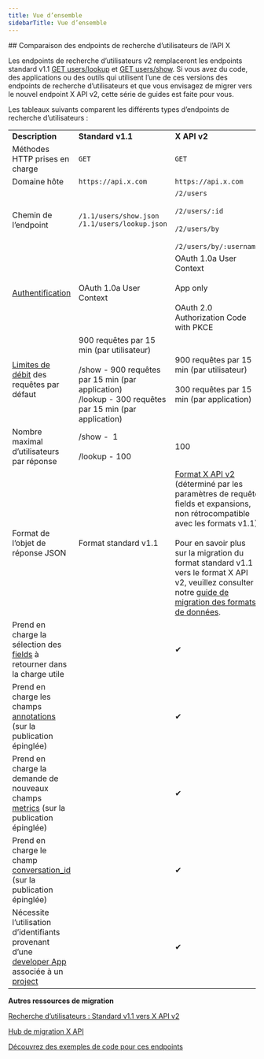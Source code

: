 ```yaml
---
title: Vue d’ensemble
sidebarTitle: Vue d’ensemble
---
```



<div id="comparing-x-apis-users-lookup-endpoints">
  ## Comparaison des endpoints de recherche d’utilisateurs de l’API X
</div>

Les endpoints de recherche d’utilisateurs v2 remplaceront les endpoints standard v1.1 [GET users/lookup](https://developer.x.com/en/docs/twitter-api/v1/accounts-and-users/follow-search-get-users/api-reference/get-users-lookup.html) et [GET users/show](https://developer.x.com/en/docs/twitter-api/v1/accounts-and-users/follow-search-get-users/api-reference/get-users-show.html). Si vous avez du code, des applications ou des outils qui utilisent l’une de ces versions des endpoints de recherche d’utilisateurs et que vous envisagez de migrer vers le nouvel endpoint X API v2, cette série de guides est faite pour vous. 
 

Les tableaux suivants comparent les différents types d’endpoints de recherche d’utilisateurs :
 

|     |     |     |
| :--- | :--- | :--- |
| **Description** | **Standard v1.1** | **X API v2** |
| Méthodes HTTP prises en charge | `GET` | `GET` |
| Domaine hôte | `https://api.x.com` | `https://api.x.com` |
| Chemin de l’endpoint | `/1.1/users/show.json` `/1.1/users/lookup.json` | `/2/users`<br /><br />`/2/users/:id`<br /><br />`/2/users/by`<br /><br />`/2/users/by/:username` |
| [Authentification](/fr/resources/fundamentals/authentication) | OAuth 1.0a User Context | OAuth 1.0a User Context<br /><br />App only<br /><br />OAuth 2.0 Authorization Code with PKCE |
| [Limites de débit](/fr/resources/fundamentals/rate-limits) des requêtes par défaut | 900 requêtes par 15 min (par utilisateur)<br /><br />/show - 900 requêtes par 15 min (par application)  <br />/lookup - 300 requêtes par 15 min (par application) | 900 requêtes par 15 min (par utilisateur)<br /><br />300 requêtes par 15 min (par application) |
| Nombre maximal d’utilisateurs par réponse | /show -  1<br /><br />/lookup - 100 | 100 |
| Format de l’objet de réponse JSON | Format standard v1.1 | [Format X API v2](/fr/x-api/fundamentals/data-dictionary) (déterminé par les paramètres de requête fields et expansions, non rétrocompatible avec les formats v1.1)<br /><br />Pour en savoir plus sur la migration du format standard v1.1 vers le format X API v2, veuillez consulter notre [guide de migration des formats de données](/fr/x-api/migrate/data-format-migration). |
| Prend en charge la sélection des [fields](/fr/x-api/fundamentals/data-dictionary) à retourner dans la charge utile |     | ✔   |
| Prend en charge les champs [annotations](/fr/x-api/fundamentals/post-annotations) (sur la publication épinglée) |     | ✔   |
| Prend en charge la demande de nouveaux champs [metrics](/fr/x-api/fundamentals/metrics) (sur la publication épinglée) |     | ✔   |
| Prend en charge le champ [conversation&#95;id](/fr/x-api/fundamentals/conversation-id) (sur la publication épinglée) |     | ✔   |
| Nécessite l’utilisation d’identifiants provenant d’une [developer App](/fr/resources/fundamentals/developer-apps) associée à un [project](/fr/resources/fundamentals/projects) |     | ✔   |

**Autres ressources de migration**

[Recherche d’utilisateurs : Standard v1.1 vers X API v2](/fr/x-api/users/lookup/migrate/standard-to-twitter-api-v2)

[Hub de migration X API](/fr/x-api/migrate/overview)

[Découvrez des exemples de code pour ces endpoints](https://github.com/xdevplatform/Twitter-API-v2-sample-code "Découvrez des exemples de code pour ces endpoints")